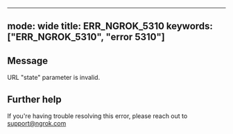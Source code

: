 
---
mode: wide
title: ERR_NGROK_5310
keywords: ["ERR_NGROK_5310", "error 5310"]
---

## Message
URL "state" parameter is invalid.




## Further help
If you're having trouble resolving this error, please reach out to [support@ngrok.com](mailto:support@ngrok.com?subject=Help%20with%20ERR_NGROK_5310)

